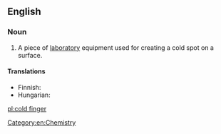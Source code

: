 ==English==
{{wikipedia}}

===Noun===
{{en-noun|head=[[cold]] [[finger]]}}

# {{label|en|chemistry}} A piece of [[laboratory]] equipment used for creating a cold spot on a surface.

====Translations====
{{trans-top|laboratory equipment}}
* Finnish: {{t|fi|kylmäsormi}}
* Hungarian: {{t|hu|hidegujj}}
{{trans-mid}}
{{trans-bottom}}

[[Category:en:Chemistry]]

[[pl:cold finger]]